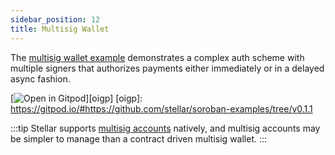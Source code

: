 ```yaml
---
sidebar_position: 12
title: Multisig Wallet
---
```


The [multisig wallet example] demonstrates a complex auth scheme with multiple
signers that authorizes payments either immediately or in a delayed async fashion.

[![Open in Gitpod](https://gitpod.io/button/open-in-gitpod.svg)][oigp]
[oigp]: https://gitpod.io/#https://github.com/stellar/soroban-examples/tree/v0.1.1

:::tip
Stellar supports [multisig accounts] natively, and multisig accounts may be
simpler to manage than a contract driven multisig wallet.
:::

[multisig wallet example]: https://github.com/stellar/soroban-examples/tree/v0.1.1/wallet
[multisig accounts]: https://developers.stellar.org/docs/encyclopedia/signatures-multisig
